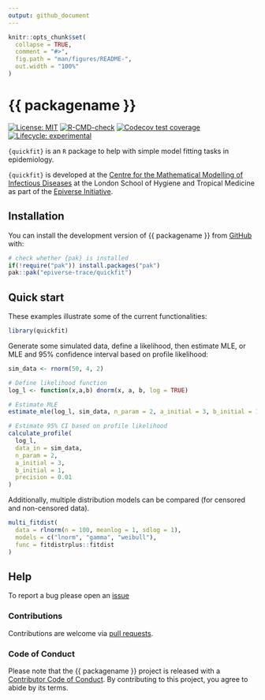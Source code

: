 ```yaml
---
output: github_document
---
```


<!-- README.md is generated from README.Rmd. Please edit that file. -->
<!-- The code to render this README is stored in .github/workflows/render-readme.yaml -->
<!-- Variables marked with double curly braces will be transformed beforehand: -->
<!-- `packagename` is extracted from the DESCRIPTION file -->
<!-- `gh_repo` is extracted via a special environment variable in GitHub Actions -->


```r
knitr::opts_chunk$set(
  collapse = TRUE,
  comment = "#>",
  fig.path = "man/figures/README-",
  out.width = "100%"
)
```

# {{ packagename }}

<!-- badges: start -->
[![License: MIT](https://img.shields.io/badge/License-MIT-yellow.svg)](https://opensource.org/licenses/MIT)
[![R-CMD-check](https://github.com/{{ gh_repo }}/actions/workflows/R-CMD-check.yaml/badge.svg)](https://github.com/{{ gh_repo }}/actions/workflows/R-CMD-check.yaml)
[![Codecov test coverage](https://codecov.io/gh/{{ gh_repo }}/branch/main/graph/badge.svg)](https://app.codecov.io/gh/{{ gh_repo }}?branch=main)
[![Lifecycle: experimental](https://img.shields.io/badge/lifecycle-experimental-orange.svg)](https://lifecycle.r-lib.org/articles/stages.html#experimental)
<!-- badges: end -->


`{quickfit}` is an `R` package to help with simple model fitting tasks in epidemiology.

`{quickfit}` is developed at the [Centre for the Mathematical Modelling of Infectious Diseases](https://www.lshtm.ac.uk/research/centres/centre-mathematical-modelling-infectious-diseases) at the London School of Hygiene and Tropical Medicine as part of the [Epiverse Initiative](https://data.org/initiatives/epiverse/).


## Installation

You can install the development version of {{ packagename }} from
[GitHub](https://github.com/) with:

``` r
# check whether {pak} is installed
if(!require("pak")) install.packages("pak")
pak::pak("epiverse-trace/quickfit")
```

## Quick start

These examples illustrate some of the current functionalities:

```r
library(quickfit)
```

Generate some simulated data, define a likelihood, then estimate MLE, 
or MLE and 95% confidence interval based on profile likelihood:

```r
sim_data <- rnorm(50, 4, 2)

# Define likelihood function
log_l <- function(x,a,b) dnorm(x, a, b, log = TRUE)

# Estimate MLE
estimate_mle(log_l, sim_data, n_param = 2, a_initial = 3, b_initial = 1)

# Estimate 95% CI based on profile likelihood
calculate_profile(
  log_l, 
  data_in = sim_data, 
  n_param = 2, 
  a_initial = 3, 
  b_initial = 1, 
  precision = 0.01
)
```

Additionally, multiple distribution models can be compared (for censored and 
non-censored data).

```r
multi_fitdist(
  data = rlnorm(n = 100, meanlog = 1, sdlog = 1), 
  models = c("lnorm", "gamma", "weibull"), 
  func = fitdistrplus::fitdist
)
```

## Help 

To report a bug please open an [issue](https://github.com/epiverse-trace/quickfit/issues/new/choose)

### Contributions

Contributions are welcome via [pull requests](https://github.com/{{ gh_repo }}/pulls).

### Code of Conduct

Please note that the {{ packagename }} project is released with a 
[Contributor Code of Conduct](https://github.com/epiverse-trace/.github/blob/main/CODE_OF_CONDUCT.md).
By contributing to this project, you agree to abide by its terms.
